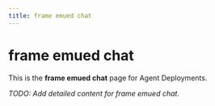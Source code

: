 ```yaml
---
title: frame emued chat
---
```


# frame emued chat

This is the **frame emued chat** page for Agent Deployments.

_TODO: Add detailed content for frame emued chat._
